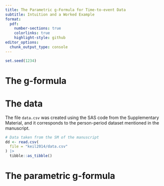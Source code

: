 ```yaml
---
title: The Parametric g-Formula for Time-to-event Data
subtitle: Intuition and a Worked Example
format:
  pdf:
    number-sections: true
    colorlinks: true
    highlight-style: github
editor_options:
  chunk_output_type: console
---
```


```r
set.seed(1234)
```

# The g-formula

# The data

The file `data.csv` was created using the SAS code from the Supplementary Material, and it corresponds to the person-period dataset mentioned in the manuscript.

```r
# Data taken from the SM of the manuscript
dd <- read.csv(
  file = "keil2014/data.csv"
) |>
  tibble::as_tibble()
```

# The parametric g-formula
